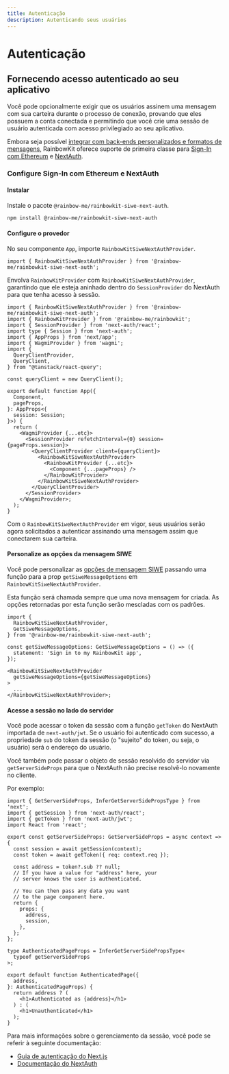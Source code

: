 ```yaml
---
title: Autenticação
description: Autenticando seus usuários
---
```


# Autenticação

## Fornecendo acesso autenticado ao seu aplicativo

Você pode opcionalmente exigir que os usuários assinem uma mensagem com sua carteira durante o processo de conexão, provando que eles possuem a conta conectada e permitindo que você crie uma sessão de usuário autenticada com acesso privilegiado ao seu aplicativo.

Embora seja possível [integrar com back-ends personalizados e formatos de mensagens,](/docs/custom-authentication) RainbowKit oferece suporte de primeira classe para [Sign-In com Ethereum](https://login.xyz) e [NextAuth](https://next-auth.js.org).

### Configure Sign-In com Ethereum e NextAuth

#### Instalar

Instale o pacote `@rainbow-me/rainbowkit-siwe-next-auth`.

```bash
npm install @rainbow-me/rainbowkit-siwe-next-auth
```

#### Configure o provedor

No seu componente `App`, importe `RainbowKitSiweNextAuthProvider`.

```tsx
import { RainbowKitSiweNextAuthProvider } from '@rainbow-me/rainbowkit-siwe-next-auth';
```

Envolva `RainbowKitProvider` com `RainbowKitSiweNextAuthProvider`, garantindo que ele esteja aninhado dentro do `SessionProvider` do NextAuth para que tenha acesso à sessão.

```tsx
import { RainbowKitSiweNextAuthProvider } from '@rainbow-me/rainbowkit-siwe-next-auth';
import { RainbowKitProvider } from '@rainbow-me/rainbowkit';
import { SessionProvider } from 'next-auth/react';
import type { Session } from 'next-auth';
import { AppProps } from 'next/app';
import { WagmiProvider } from 'wagmi';
import {
  QueryClientProvider,
  QueryClient,
} from "@tanstack/react-query";

const queryClient = new QueryClient();

export default function App({
  Component,
  pageProps,
}: AppProps<{
  session: Session;
}>) {
  return (
    <WagmiProvider {...etc}>
      <SessionProvider refetchInterval={0} session={pageProps.session}>
        <QueryClientProvider client={queryClient}>
          <RainbowKitSiweNextAuthProvider>
            <RainbowKitProvider {...etc}>
              <Component {...pageProps} />
            </RainbowKitProvider>
          </RainbowKitSiweNextAuthProvider>
        </QueryClientProvider>
      </SessionProvider>
    </WagmiProvider>;
  );
}
```

Com o `RainbowKitSiweNextAuthProvider` em vigor, seus usuários serão agora solicitados a autenticar assinando uma mensagem assim que conectarem sua carteira.

#### Personalize as opções da mensagem SIWE

Você pode personalizar as [opções de mensagem SIWE](https://viem.sh/docs/siwe/utilities/createSiweMessage#parameters) passando uma função para a prop `getSiweMessageOptions` em `RainbowKitSiweNextAuthProvider`.

Esta função será chamada sempre que uma nova mensagem for criada. As opções retornadas por esta função serão mescladas com os padrões.

```tsx
import {
  RainbowKitSiweNextAuthProvider,
  GetSiweMessageOptions,
} from '@rainbow-me/rainbowkit-siwe-next-auth';

const getSiweMessageOptions: GetSiweMessageOptions = () => ({
  statement: 'Sign in to my RainbowKit app',
});

<RainbowKitSiweNextAuthProvider
  getSiweMessageOptions={getSiweMessageOptions}
>
  ...
</RainbowKitSiweNextAuthProvider>;
```

#### Acesse a sessão no lado do servidor

Você pode acessar o token da sessão com a função `getToken` do NextAuth importada de `next-auth/jwt`. Se o usuário foi autenticado com sucesso, a propriedade `sub` do token da sessão (o "sujeito" do token, ou seja, o usuário) será o endereço do usuário.

Você também pode passar o objeto de sessão resolvido do servidor via `getServerSideProps` para que o NextAuth não precise resolvê-lo novamente no cliente.

Por exemplo:

```tsx
import { GetServerSideProps, InferGetServerSidePropsType } from 'next';
import { getSession } from 'next-auth/react';
import { getToken } from 'next-auth/jwt';
import React from 'react';

export const getServerSideProps: GetServerSideProps = async context => {
  const session = await getSession(context);
  const token = await getToken({ req: context.req });

  const address = token?.sub ?? null;
  // If you have a value for "address" here, your
  // server knows the user is authenticated.

  // You can then pass any data you want
  // to the page component here.
  return {
    props: {
      address,
      session,
    },
  };
};

type AuthenticatedPageProps = InferGetServerSidePropsType<
  typeof getServerSideProps
>;

export default function AuthenticatedPage({
  address,
}: AuthenticatedPageProps) {
  return address ? (
    <h1>Authenticated as {address}</h1>
  ) : (
    <h1>Unauthenticated</h1>
  );
}
```

Para mais informações sobre o gerenciamento da sessão, você pode se referir à seguinte documentação:

- [Guia de autenticação do Next.js](https://nextjs.org/docs/authentication)
- [Documentação do NextAuth](https://next-auth.js.org)
